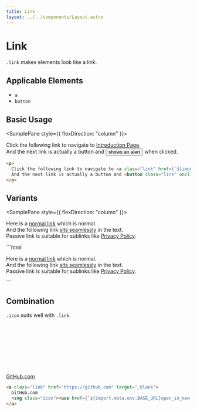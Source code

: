 ```yaml
---
title: Link
layout: ../../components/Layout.astro
---
```



# Link

`.link` makes elements look like a link.

## Applicable Elements

- `a`
- `button`

## Basic Usage

<SamplePane style={{ flexDirection: "column" }}>
  <p>
    Click the following link to navigate to <a class="link" href={`${import.meta.env.BASE_URL}`}>Introduction Page</a>.<br/>
    And the next link is actually a button and <button class="link" onclick="alert('hello')">shows an alert</button> when clicked.
  </p>
</SamplePane>

```html
<p>
  Click the following link to navigate to <a class="link" href={`${import.meta.env.BASE_URL}`}>Introduction Page</a>.<br/>
  And the next link is actually a button and <button class="link" onclick="alert('hello')">shows an alert</button> when clicked.
</p>
```

## Variants

<SamplePane style={{ flexDirection: "column" }}>
  <p>
    Here is a <a class="link" href="">normal link</a> which is normal.<br/>
    And the following link <a class="link seamless" href="">sits seamlessly</a> in the text. <br/>
    Passive link is suitable for sublinks like <a class="link passive" href="">Privacy Policy</a>. 
  </p>
</SamplePane>
```html
<p>
  Here is a <a class="link" href="">normal link</a> which is normal.<br/>
  And the following link <a class="link seamless" href="">sits seamlessly</a> in the text. <br/>
  Passive link is suitable for sublinks like <a class="link passive" href="">Privacy Policy</a>. 
</p>
```

## Combination

`.icon` suits well with `.link`.

<SamplePane>
  <a class="link" href="https://github.com" target="_blank">GitHub.com<svg class="icon"><use href={`${import.meta.env.BASE_URL}open_in_new.svg#root`} /></svg></a>
</SamplePane>

```html
<a class="link" href="https://github.com" target="_blank">
  GitHub.com
  <svg class="icon"><use href={`${import.meta.env.BASE_URL}open_in_new.svg#root`} /></svg>
</a>
```
